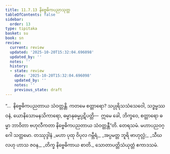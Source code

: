```yaml
---
title: 11.7.13 နိဗ္ဗေဓိကပညာသုတ္တ
tableOfContents: false
sidebar:
  order: 13
type: tipitaka
basket: su
book: sn
review:
  current: review
  updated: '2025-10-20T15:32:04.696098'
  updated_by: ''
  notes: ''
  history:
  - state: review
    date: '2025-10-20T15:32:04.696098'
    updated_by: ''
    notes: ''
    previous_state: draft
---
```



<DynamicBreadcrumb />


<ReviewStatus review={frontmatter.review} showDetails={true} />

<HypothesisAnnotation frontmatter={frontmatter} />

<Division number="1070" book="sn" e="ch" v="18" p="439">

<Paragraph number="2160" book="sn">
“…  နိဗ္ဗေဓိကပညတာယ သံဝတ္တန္တိ. ကတမေ စတ္တာရော? သပ္ပုရိသသံသေဝေါ, သဒ္ဓမ္မဿဝနံ, ယောနိသောမနသိကာရော, ဓမ္မာနုဓမ္မပ္ပဋိပတ္တိ—  ဣမေ ခေါ, ဘိက္ခဝေ, စတ္တာရော ဓမ္မာ ဘာဝိတာ ဗဟုလီကတာ နိဗ္ဗေဓိကပညတာယ သံဝတ္တန္တီ”တိ.

</Paragraph>
</Division>

<Paragraph number="2161" type="center" book="sn">
တေရသမံ.



</Paragraph>

<Paragraph number="2162" type="center" book="sn">
မဟာပညဝဂ္ဂေါ သတ္တမော.



</Paragraph>

<Paragraph number="2163" type="center" book="sn">
တဿုဒ္ဒါနံ


</Paragraph>

<Paragraph number="2164" type="verses" book="sn">
_မဟာ ပုထု ဝိပုလ ဂမ္ဘီရံ,_  
_အပ္ပမတ္တ ဘူရိ ဗာဟုလ္လံ;_  
_သီဃ လဟု ဟာသ ဇဝန,_  
_တိက္ခ နိဗ္ဗေဓိကာယ စာတိ._  


</Paragraph>

<Paragraph number="2165" type="center" book="sn">
သောတာပတ္တိသံယုတ္တံ ဧကာဒသမံ.
</Paragraph>